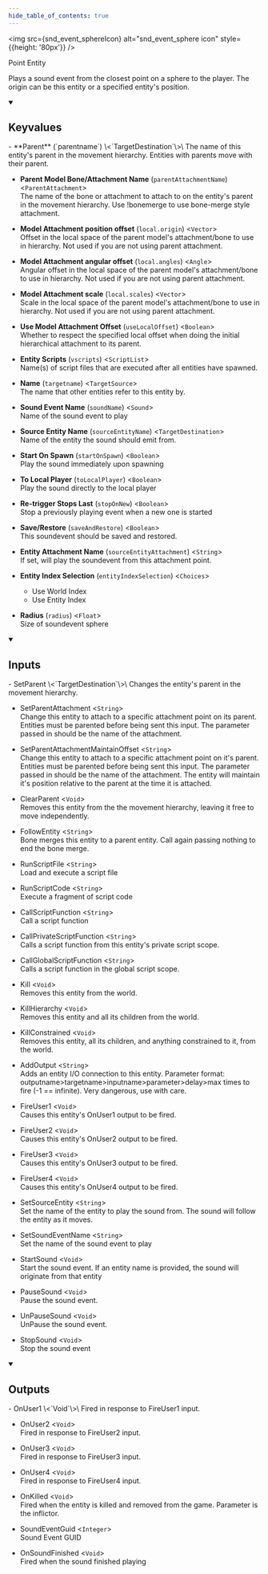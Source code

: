 ```yaml
---
hide_table_of_contents: true
---
```



<img src={snd_event_sphereIcon} alt="snd_event_sphere icon" style={{height: '80px'}} />

Point Entity

Plays a sound event from the closest point on a sphere to the player. The origin can be this entity or a specified entity's position.

<details open>
<summary><h2>Keyvalues</h2></summary>
- **Parent** (`parentname`) \<`TargetDestination`\>\
The name of this entity's parent in the movement hierarchy. Entities with parents move with their parent.

- **Parent Model Bone/Attachment Name** (`parentAttachmentName`) \<`ParentAttachment`\>\
The name of the bone or attachment to attach to on the entity's parent in the movement hierarchy. Use !bonemerge to use bone-merge style attachment.

- **Model Attachment position offset** (`local.origin`) \<`Vector`\>\
Offset in the local space of the parent model's attachment/bone to use in hierarchy. Not used if you are not using parent attachment.

- **Model Attachment angular offset** (`local.angles`) \<`Angle`\>\
Angular offset in the local space of the parent model's attachment/bone to use in hierarchy. Not used if you are not using parent attachment.

- **Model Attachment scale** (`local.scales`) \<`Vector`\>\
Scale in the local space of the parent model's attachment/bone to use in hierarchy. Not used if you are not using parent attachment.

- **Use Model Attachment Offset** (`useLocalOffset`) \<`Boolean`\>\
Whether to respect the specified local offset when doing the initial hierarchical attachment to its parent.

- **Entity Scripts** (`vscripts`) \<`ScriptList`\>\
Name(s) of script files that are executed after all entities have spawned.

- **Name** (`targetname`) \<`TargetSource`\>\
The name that other entities refer to this entity by.

- **Sound Event Name** (`soundName`) \<`Sound`\>\
Name of the sound event to play

- **Source Entity Name** (`sourceEntityName`) \<`TargetDestination`\>\
Name of the entity the sound should emit from.

- **Start On Spawn** (`startOnSpawn`) \<`Boolean`\>\
Play the sound immediately upon spawning

- **To Local Player** (`toLocalPlayer`) \<`Boolean`\>\
Play the sound directly to the local player

- **Re-trigger Stops Last** (`stopOnNew`) \<`Boolean`\>\
Stop a previously playing event when a new one is started

- **Save/Restore** (`saveAndRestore`) \<`Boolean`\>\
This soundevent should be saved and restored.

- **Entity Attachment Name** (`sourceEntityAttachment`) \<`String`\>\
If set, will play the soundevent from this attachment point.

- **Entity Index Selection** (`entityIndexSelection`) \<`Choices`\>
  - Use World Index 
  - Use Entity Index 


- **Radius** (`radius`) \<`Float`\>\
Size of soundevent sphere


 </details>
<details open>
<summary><h2>Inputs</h2></summary>
- SetParent \<`TargetDestination`\>\
Changes the entity's parent in the movement hierarchy.

- SetParentAttachment \<`String`\>\
Change this entity to attach to a specific attachment point on its parent. Entities must be parented before being sent this input. The parameter passed in should be the name of the attachment.

- SetParentAttachmentMaintainOffset \<`String`\>\
Change this entity to attach to a specific attachment point on it's parent. Entities must be parented before being sent this input. The parameter passed in should be the name of the attachment. The entity will maintain it's position relative to the parent at the time it is attached.

- ClearParent \<`Void`\>\
Removes this entity from the the movement hierarchy, leaving it free to move independently.

- FollowEntity \<`String`\>\
Bone merges this entity to a parent entity. Call again passing nothing to end the bone merge.

- RunScriptFile \<`String`\>\
Load and execute a script file

- RunScriptCode \<`String`\>\
Execute a fragment of script code

- CallScriptFunction \<`String`\>\
Call a script function

- CallPrivateScriptFunction \<`String`\>\
Calls a script function from this entity's private script scope.

- CallGlobalScriptFunction \<`String`\>\
Calls a script function in the global script scope.

- Kill \<`Void`\>\
Removes this entity from the world.

- KillHierarchy \<`Void`\>\
Removes this entity and all its children from the world.

- KillConstrained \<`Void`\>\
Removes this entity, all its children, and anything constrained to it, from the world.

- AddOutput \<`String`\>\
Adds an entity I/O connection to this entity. Parameter format: outputname&gt;targetname>inputname&gt;parameter&gt;delay&gt;max times to fire (-1 == infinite). Very dangerous, use with care.

- FireUser1 \<`Void`\>\
Causes this entity's OnUser1 output to be fired.

- FireUser2 \<`Void`\>\
Causes this entity's OnUser2 output to be fired.

- FireUser3 \<`Void`\>\
Causes this entity's OnUser3 output to be fired.

- FireUser4 \<`Void`\>\
Causes this entity's OnUser4 output to be fired.

- SetSourceEntity \<`String`\>\
Set the name of the entity to play the sound from. The sound will follow the entity as it moves.

- SetSoundEventName \<`String`\>\
Set the name of the sound event to play

- StartSound \<`Void`\>\
Start the sound event. If an entity name is provided, the sound will originate from that entity

- PauseSound \<`Void`\>\
Pause the sound event.

- UnPauseSound \<`Void`\>\
UnPause the sound event.

- StopSound \<`Void`\>\
Stop the sound event


 </details>
<details open>
<summary><h2>Outputs</h2></summary>
- OnUser1 \<`Void`\>\
Fired in response to FireUser1 input.

- OnUser2 \<`Void`\>\
Fired in response to FireUser2 input.

- OnUser3 \<`Void`\>\
Fired in response to FireUser3 input.

- OnUser4 \<`Void`\>\
Fired in response to FireUser4 input.

- OnKilled \<`Void`\>\
Fired when the entity is killed and removed from the game. Parameter is the inflictor.

- SoundEventGuid \<`Integer`\>\
Sound Event GUID

- OnSoundFinished \<`Void`\>\
Fired when the sound finished playing


 </details>
